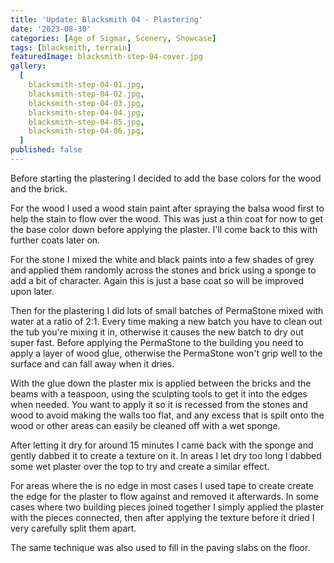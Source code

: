 ```yaml
---
title: 'Update: Blacksmith 04 - Plastering'
date: '2023-08-30'
categories: [Age of Sigmar, Scenery, Showcase]
tags: [blacksmith, terrain]
featuredImage: blacksmith-step-04-cover.jpg
gallery:
  [
    blacksmith-step-04-01.jpg,
    blacksmith-step-04-02.jpg,
    blacksmith-step-04-03.jpg,
    blacksmith-step-04-04.jpg,
    blacksmith-step-04-05.jpg,
    blacksmith-step-04-06.jpg,
  ]
published: false
---
```


Before starting the plastering I decided to add the base colors for the wood and the brick.

For the wood I used a wood stain paint after spraying the balsa wood first to help the stain to flow over the wood.
This was just a thin coat for now to get the base color down before applying the plaster. I'll come back to this with
further coats later on.

For the stone I mixed the white and black paints into a few shades of grey and applied them randomly across the stones
and brick using a sponge to add a bit of character. Again this is just a base coat so will be improved upon later.

Then for the plastering I did lots of small batches of PermaStone mixed with water at a ratio of 2:1.
Every time making a new batch you have to clean out the tub you're mixing it in, otherwise it causes the new batch to
dry out super fast. Before applying the PermaStone to the building you need to apply a layer of wood glue, otherwise
the PermaStone won't grip well to the surface and can fall away when it dries.

With the glue down the plaster mix is applied between the bricks and the beams with a teaspoon, using the sculpting
tools to get it into the edges when needed. You want to apply it so it is recessed from the stones and wood to avoid
making the walls too flat, and any excess that is spilt onto the wood or other areas can easily be cleaned off with a
wet sponge.

After letting it dry for around 15 minutes I came back with the sponge and gently dabbed it to create a texture on it.
In areas I let dry too long I dabbed some wet plaster over the top to try and create a similar effect.

For areas where the is no edge in most cases I used tape to create create the edge for the plaster to flow against and
removed it afterwards. In some cases where two building pieces joined together I simply applied the plaster with the
pieces connected, then after applying the texture before it dried I very carefully split them apart.

The same technique was also used to fill in the paving slabs on the floor.
